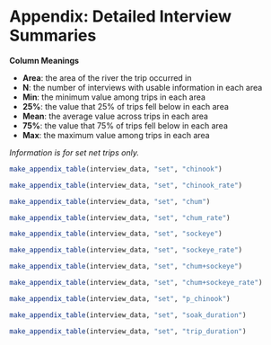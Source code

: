 
\clearpage
\setcounter{figure}{0}
\setcounter{table}{0}
\renewcommand\thefigure{A\arabic{figure}}
\renewcommand\thetable{A\arabic{table}}

# Appendix: Detailed Interview Summaries {-}

**Column Meanings**

* **Area**: the area of the river the trip occurred in
* **N**: the number of interviews with usable information in each area
* **Min**: the minimum value among trips in each area
* **25%**: the value that 25% of trips fell below in each area
* **Mean**: the average value across trips in each area
* **75%**: the value that 75% of trips fell below in each area
* **Max**: the maximum value among trips in each area

_Information is for set net trips only._

```r
make_appendix_table(interview_data, "set", "chinook")
```

```r
make_appendix_table(interview_data, "set", "chinook_rate")
```

```r
make_appendix_table(interview_data, "set", "chum")
```

```r
make_appendix_table(interview_data, "set", "chum_rate")
```

```r
make_appendix_table(interview_data, "set", "sockeye")
```

```r
make_appendix_table(interview_data, "set", "sockeye_rate")
```

```r
make_appendix_table(interview_data, "set", "chum+sockeye")
```

```r
make_appendix_table(interview_data, "set", "chum+sockeye_rate")
```

```r
make_appendix_table(interview_data, "set", "p_chinook")
```

```r
make_appendix_table(interview_data, "set", "soak_duration")
```

```r
make_appendix_table(interview_data, "set", "trip_duration")
```
